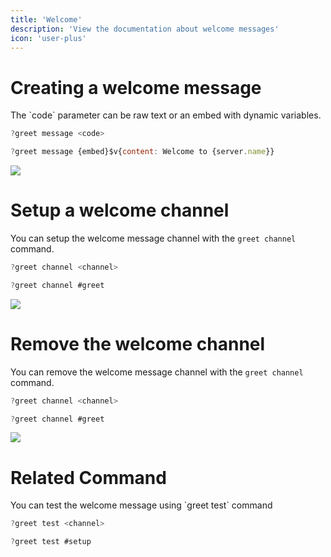 ---
title: 'Welcome'
description: 'View the documentation about welcome messages'
icon: 'user-plus'
---


# Creating a welcome message

<Tip>
The `code` parameter can be raw text or an embed with dynamic variables.
</Tip>

<CodeGroup>

  ```javascript Syntax
  ?greet message <code>
  ```
  ```javascript Example
  ?greet message {embed}$v{content: Welcome to {server.name}}
  ```

</CodeGroup>

<Frame>
  <img src="/images/welcome.png" />
</Frame>

# Setup a welcome channel
You can setup the welcome message channel with the `greet channel` command.
  <CodeGroup>

  ```javascript Syntax
  ?greet channel <channel>
  ```
  ```javascript Example
  ?greet channel #greet
  ```

  </CodeGroup>

<Frame>
  <img src="/images/channelgreet.png" />
</Frame>

# Remove the welcome channel
You can remove the welcome message channel with the `greet channel` command.
  <CodeGroup>

  ```javascript Syntax
  ?greet channel <channel>
  ```
  ```javascript Example
  ?greet channel #greet
  ```

  </CodeGroup>

<Frame>
  <img src="/images/channelgreet.png" />
</Frame>

# Related Command

<Accordion title="Test the welcome message">
  You can test the welcome message using `greet test` command
  <CodeGroup>

  ```javascript Syntax
  ?greet test <channel>
  ```
  ```javascript Example
  ?greet test #setup
  ```

  </CodeGroup>
</Accordion>